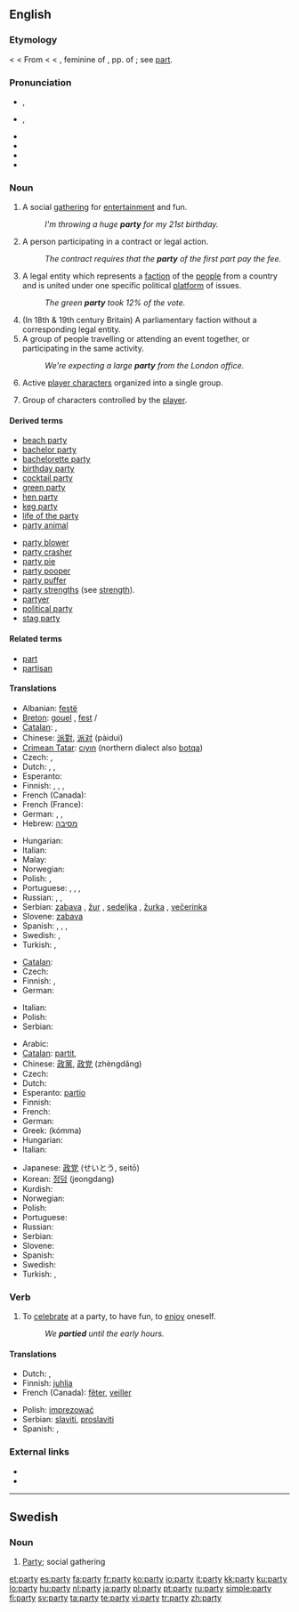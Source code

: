 {{wikipedia|dab=party (disambiguation)|party}}
==English==
{{wikipedia|party|party (gathering)}}
{{rank|spirit|sometimes|account|453|party|sight|electronic|sea}}

===Etymology===
< {{etyl|enm}} < From {{etyl|fro}} {{term|partie}}  < {{ML.}} {{term|partita||a part, party}} < {{etyl|la}} {{term|partita}}, feminine of {{term|partitus}}, pp. of {{term|partiri||to divide}}; see [[part]].

===Pronunciation===
* {{a|RP}} {{IPA|/ˈpɑː.ti/}}, {{SAMPA|/"pA:.tI/}}
* {{a|US}} {{IPA|/ˈpɑːɹ.ti/}}, {{SAMPA|/"pAr.tI/}}
* {{audio|en-us-party.ogg|Audio (US)}}
* {{audio|en-ca-Party.ogg|Audio (CA)}}
* {{rhymes|ɑː(r)ti}}
* {{hyphenation|par|ty}}

===Noun===
{{en-noun|parti|es}}

# A social [[gathering]] for [[entertainment]] and fun.
#: ''I'm throwing a huge '''party''' for my 21st birthday.''
# {{legal}} A person participating in a contract or legal action.
#: ''The contract requires that the '''party''' of the first part pay the fee.''
# A legal entity which represents a [[faction]] of the [[people]] from a country and is united under one specific political [[platform]] of issues.
#: ''The green '''party''' took 12% of the vote.''
# (In 18th & 19th century Britain) A parliamentary faction without a corresponding legal entity.
# A group of people travelling or attending an event together, or participating in the same activity.
#: ''We're expecting a large '''party''' from the London office.''
# {{context|gaming|online gaming}} Active [[player character]]s organized into a single group.
# {{context|video games}} Group of characters controlled by the [[player]].

====Derived terms====
{{rel-top|terms derived from party}}
* [[beach party]]
* [[bachelor party]]
* [[bachelorette party]]
* [[birthday party]]
* [[cocktail party]]
* [[green party]]
* [[hen party]]
* [[keg party]]
* [[life of the party]]
* [[party animal]]
{{rel-mid}}
* [[party blower]]
* [[party crasher]]
* [[party pie]]
* [[party pooper]]
* [[party puffer]]
* [[party strengths]] (see [[strength]]).
* [[partyer]]
* [[political party]]
* [[stag party]]
{{rel-bottom}}

====Related terms====
* [[part]]
* [[partisan]]

====Translations====
{{trans-top|social gathering}}
* Albanian: [[festë]]
* [[Breton]]: [[gouel]] {{m}}, [[fest]] {{m}}/{{f}}
* [[Catalan]]: {{t+|ca|festa|f}}, {{t|ca|sarau|m}}
* Chinese: [[派對]], [[派对]] (pàiduì)
* [[Crimean Tatar]]: [[cıyın]] (northern dialect also [[botqa]])
* Czech: {{t-|cs|večírek|m}}, {{t-|cs|párty|f}}
* Dutch: {{t+|nl|feest|n}}, {{t+|nl|party|f|m}}, {{t|nl|viering|f}}
* Esperanto: {{t-|eo|festo|xs=Esperanto}}
* Finnish: {{t+|fi|juhla}}, {{t-|fi|juhlat|p}}, {{t-|fi|bailut|p}}, {{t-|fi|bileet|p}}
* French (Canada): {{t+|fr|party|m}}
* French (France): {{t+|fr|fête|f}}
* German: {{t+|de|Party|f}}, {{t+|de|Fest|n}}, {{t+|de|Feier|f}}
* Hebrew: [[מסיבה]]
{{trans-mid}}
* Hungarian: {{t-|hu|összejövetel}}
* Italian: {{t+|it|festa|f}}
* Malay: {{t-|ms|pesta|xs=Malay}}
* Norwegian: {{t-|no|fest|m}}
* Polish: {{t|pl|impreza|f}}, {{t|pl|przyjęcie|n}}
* Portuguese: {{t+|pt|festa|f}}, {{t|pt|reveillon}}, {{t|pt|balada}}, {{t+|pt|night}}
* Russian: {{t|ru|тусовка|f|sc=Cyrl}}, {{t|ru|вечеринка|f|sc=Cyrl}}, {{t|ru|пати|f|sc=Cyrl}}
* Serbian: [[zabava]] {{f}}, [[žur]] {{m}}, [[sedeljka]] {{f}}, [[žurka]] {{f}}, [[večerinka]] {{f}}
* Slovene: [[zabava]]
* Spanish: {{t+|es|fiesta|f}}, {{t-|es|reventón|m}}, {{t-|es|pachanga|f}}, {{t+|es|carrete|m}}
* Swedish: {{t+|sv|fest}}, {{t+|sv|party|n}}
* Turkish: {{t+|tr|parti}}, {{t-|tr|şölen}}
{{trans-bottom}}

{{trans-top|law: person}}
* [[Catalan]]: {{t+|ca|part|f}}
* Czech: {{t+|cs|strana|f}}
* Finnish: {{t-|fi|osapuoli}}, {{t+|fi|asianosainen}}
* German: {{t+|de|Partei|f}}
{{trans-mid}}
* Italian: {{t+|it|parte|f}}
* Polish: {{t+|pl|strona|f}}
* Serbian: {{t-|sr|stranka}}
{{trans-bottom}}

{{trans-top|political group}}
* Arabic: {{Arab|[[حزب]]}} {{IPAchar|(ħezb)}} {{m}}
* [[Catalan]]: [[partit]], {{m}}
* Chinese: [[政黨]], [[政党]] (zhèngdǎng)
* Czech: {{t+|cs|strana|f}}
* Dutch: {{t+|nl|partij|f}}
* Esperanto: [[partio]]
* Finnish: {{t+|fi|puolue}}
* French: {{t+|fr|parti|m}}
* German: {{t+|de|Partei|f}}
* Greek: {{t+|el|κόμμα|n|sc=Grek}} (kómma)
* Hungarian: {{t+|hu|párt}}
* Italian: {{t+|it|partito|n}}
{{trans-mid}}
* Japanese: [[政党]] (せいとう, seitō)
* Korean: [[정덩]] (jeongdang)
* Kurdish: {{t+|ku|پارتی|sc=KUchar}}
* Norwegian: {{t+|no|parti|n}}
* Polish: {{t+|pl|partia|f}}
* Portuguese: {{t+|pt|partido|m}}
* Russian: {{t+|ru|партия|f|tr=pártija|sc=Cyrl}}
* Serbian: {{t-|sr|stranka|f}}
* Slovene: {{t+|sl|stranka|f}}
* Spanish: {{t-|es|partido|m}}
* Swedish: {{t+|sv|parti|n}}
* Turkish: {{t+|tr|parti}}, {{t-|tr|siyasî parti}}
{{trans-bottom}}

<!--Uncomment when adding first translation
{{trans-top|a parliamentary faction}}
{{trans-mid}}
{{trans-bottom}}
-->

===Verb===
{{en-verb|parties|partying|partied}}

# {{intransitive}} To [[celebrate]] at a party, to have fun, to [[enjoy]] oneself.
#: ''We '''partied''' until the early hours.''

====Translations====
{{trans-top|to celebrate at a party}}
* Dutch: {{t-|nl|feesten}}, {{t+|nl|vieren}}
* Finnish: [[juhlia]]
* French (Canada): [[fêter]], [[veiller]]
{{trans-mid}}
* Polish: [[imprezować]]
* Serbian: [[slaviti]], [[proslaviti]]
* Spanish: {{t-|es|divertirse}}, {{t-|es|fiestar}}
{{trans-bottom}}

===External links===
* {{R:Webster 1913}}
* {{R:Century 1911}}

----

==Swedish==

===Noun===
{{sv-noun-reg-n}}

# [[#English|Party]]; social gathering

[[et:party]]
[[es:party]]
[[fa:party]]
[[fr:party]]
[[ko:party]]
[[io:party]]
[[it:party]]
[[kk:party]]
[[ku:party]]
[[lo:party]]
[[hu:party]]
[[nl:party]]
[[ja:party]]
[[pl:party]]
[[pt:party]]
[[ru:party]]
[[simple:party]]
[[fi:party]]
[[sv:party]]
[[ta:party]]
[[te:party]]
[[vi:party]]
[[tr:party]]
[[zh:party]]